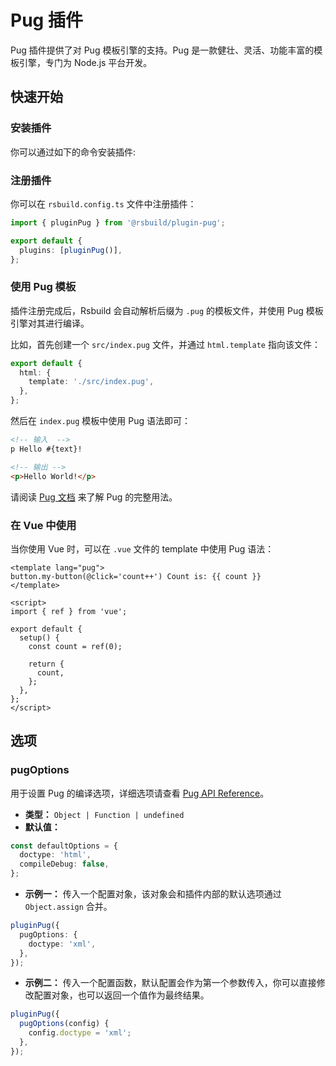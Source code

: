 # Pug 插件


<SourceCode href="https://github.com/web-infra-dev/rsbuild/tree/main/packages/plugin-pug" />

Pug 插件提供了对 Pug 模板引擎的支持。Pug 是一款健壮、灵活、功能丰富的模板引擎，专门为 Node.js 平台开发。

## 快速开始

### 安装插件

你可以通过如下的命令安装插件:


<PackageManagerTabs command="add @rsbuild/plugin-pug -D" />

### 注册插件

你可以在 `rsbuild.config.ts` 文件中注册插件：

```ts title="rsbuild.config.ts"
import { pluginPug } from '@rsbuild/plugin-pug';

export default {
  plugins: [pluginPug()],
};
```

### 使用 Pug 模板

插件注册完成后，Rsbuild 会自动解析后缀为 `.pug` 的模板文件，并使用 Pug 模板引擎对其进行编译。

比如，首先创建一个 `src/index.pug` 文件，并通过 `html.template` 指向该文件：

```ts title="rsbuild.config.ts"
export default {
  html: {
    template: './src/index.pug',
  },
};
```

然后在 `index.pug` 模板中使用 Pug 语法即可：

```html
<!-- 输入  -->
p Hello #{text}!

<!-- 输出 -->
<p>Hello World!</p>
```

请阅读 [Pug 文档](https://pugjs.org/) 来了解 Pug 的完整用法。

### 在 Vue 中使用

当你使用 Vue 时，可以在 `.vue` 文件的 template 中使用 Pug 语法：

```vue title="App.vue"
<template lang="pug">
button.my-button(@click='count++') Count is: {{ count }}
</template>

<script>
import { ref } from 'vue';

export default {
  setup() {
    const count = ref(0);

    return {
      count,
    };
  },
};
</script>
```

## 选项

### pugOptions

用于设置 Pug 的编译选项，详细选项请查看 [Pug API Reference](https://pugjs.org/api/reference.html#options)。

- **类型：** `Object | Function | undefined`
- **默认值：**

```ts
const defaultOptions = {
  doctype: 'html',
  compileDebug: false,
};
```

- **示例一：** 传入一个配置对象，该对象会和插件内部的默认选项通过 `Object.assign` 合并。

```ts
pluginPug({
  pugOptions: {
    doctype: 'xml',
  },
});
```

- **示例二：** 传入一个配置函数，默认配置会作为第一个参数传入，你可以直接修改配置对象，也可以返回一个值作为最终结果。

```ts
pluginPug({
  pugOptions(config) {
    config.doctype = 'xml';
  },
});
```
